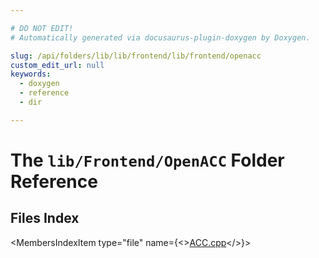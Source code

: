 ```yaml
---

# DO NOT EDIT!
# Automatically generated via docusaurus-plugin-doxygen by Doxygen.

slug: /api/folders/lib/lib/frontend/lib/frontend/openacc
custom_edit_url: null
keywords:
  - doxygen
  - reference
  - dir

---
```





# The `lib/Frontend/OpenACC` Folder Reference

<DoxygenPage pluginConfig={pluginConfig}>



## Files Index

<MembersIndex>

<MembersIndexItem
  type="file"
  name={<><a href="/docs/api/files/lib/lib/frontend/lib/frontend/openacc/acc-cpp">ACC.cpp</a></>}>
</MembersIndexItem>

</MembersIndex>


</DoxygenPage>
